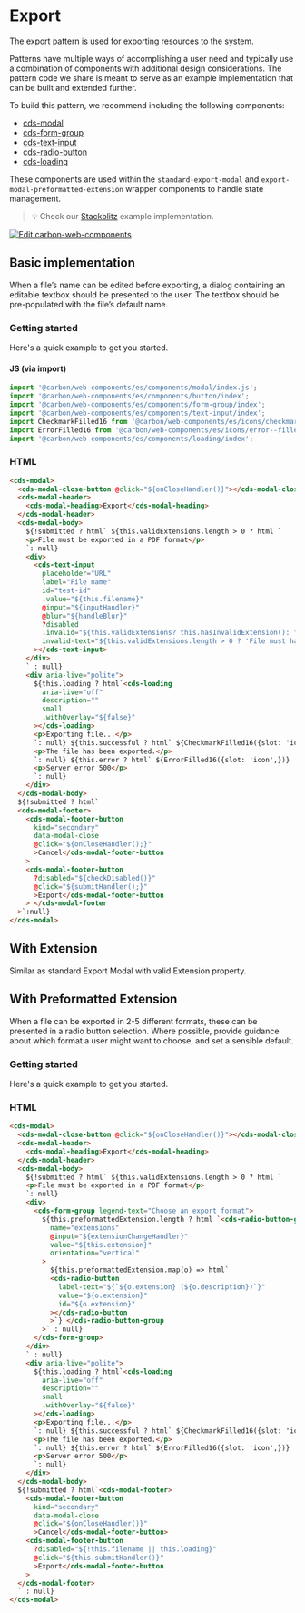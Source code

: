 
<Meta of={exportModalStories} />

# Export

The export pattern is used for exporting resources to the system.

Patterns have multiple ways of accomplishing a user need and typically use a
combination of components with additional design considerations. The pattern
code we share is meant to serve as an example implementation that can be built
and extended further.

To build this pattern, we recommend including the following components:

- [cds-modal](https://web-components.carbondesignsystem.com/?path=/docs/components-modal)
- [cds-form-group](https://web-components.carbondesignsystem.com/?path=/docs/components-form-group)
- [cds-text-input](https://web-components.carbondesignsystem.com/?path=/docs/components-text-input)
- [cds-radio-button](https://web-components.carbondesignsystem.com/?path=/docs/components-radio-button)
- [cds-loading](https://web-components.carbondesignsystem.com/?path=/docs/components-loading)

These components are used within the `standard-export-modal` and
`export-modal-preformatted-extension` wrapper components to handle state
management.

> 💡 Check our
> [Stackblitz](https://stackblitz.com/github/carbon-design-system/ibm-products/tree/main/packages/ibm-products-web-components/examples/export-modal)
> example implementation.

[![Edit carbon-web-components](https://developer.stackblitz.com/img/open_in_stackblitz.svg)](https://stackblitz.com/github/carbon-design-system/ibm-products/tree/main/packages/ibm-products-web-components/examples/export-modal)

## Basic implementation

When a file’s name can be edited before exporting, a dialog containing an
editable textbox should be presented to the user. The textbox should be
pre-populated with the file’s default name.

### Getting started

Here's a quick example to get you started.

#### JS (via import)

```javascript
import '@carbon/web-components/es/components/modal/index.js';
import '@carbon/web-components/es/components/button/index';
import '@carbon/web-components/es/components/form-group/index';
import '@carbon/web-components/es/components/text-input/index';
import CheckmarkFilled16 from '@carbon/web-components/es/icons/checkmark--filled/16';
import ErrorFilled16 from '@carbon/web-components/es/icons/error--filled/16';
import '@carbon/web-components/es/components/loading/index';
```

### HTML

```html
<cds-modal>
  <cds-modal-close-button @click="${onCloseHandler()}"></cds-modal-close-button>
  <cds-modal-header>
    <cds-modal-heading>Export</cds-modal-heading>
  </cds-modal-header>
  <cds-modal-body>
    ${!submitted ? html` ${this.validExtensions.length > 0 ? html `
    <p>File must be exported in a PDF format</p>
    `: null}
    <div>
      <cds-text-input
        placeholder="URL"
        label="File name"
        id="test-id"
        .value="${this.filename}"
        @input="${inputHandler}"
        @blur="${handleBlur}"
        ?disabled
        .invalid="${this.validExtensions? this.hasInvalidExtension(): false}"
        invalid-text="${this.validExtensions.length > 0 ? 'File must have valid extension .pdf': null}"
      ></cds-text-input>
    </div>
    ` : null}
    <div aria-live="polite">
      ${this.loading ? html`<cds-loading
        aria-live="off"
        description=""
        small
        .withOverlay="${false}"
      ></cds-loading>
      <p>Exporting file...</p>
      `: null} ${this.successful ? html` ${CheckmarkFilled16({slot: 'icon',})}
      <p>The file has been exported.</p>
      `: null} ${this.error ? html` ${ErrorFilled16({slot: 'icon',})}
      <p>Server error 500</p>
      `: null}
    </div>
  </cds-modal-body>
  ${!submitted ? html`
  <cds-modal-footer>
    <cds-modal-footer-button
      kind="secondary"
      data-modal-close
      @click="${onCloseHandler();}"
      >Cancel</cds-modal-footer-button
    >
    <cds-modal-footer-button
      ?disabled="${checkDisabled()}"
      @click="${submitHandler();}"
      >Export</cds-modal-footer-button
    > </cds-modal-footer
  >`:null}
</cds-modal>
```
## With Extension

Similar as standard Export Modal with valid Extension property.

## With Preformatted Extension

When a file can be exported in 2-5 different formats, these can be presented in
a radio button selection. Where possible, provide guidance about which format a
user might want to choose, and set a sensible default.

### Getting started

Here's a quick example to get you started.

### HTML

```html
<cds-modal>
  <cds-modal-close-button @click="${onCloseHandler()}"></cds-modal-close-button>
  <cds-modal-header>
    <cds-modal-heading>Export</cds-modal-heading>
  </cds-modal-header>
  <cds-modal-body>
    ${!submitted ? html` ${this.validExtensions.length > 0 ? html `
    <p>File must be exported in a PDF format</p>
    `: null}
    <div>
      <cds-form-group legend-text="Choose an export format">
        ${this.preformattedExtension.length ? html `<cds-radio-button-group
          name="extensions"
          @input="${extensionChangeHandler}"
          value="${this.extension}"
          orientation="vertical"
        >
          ${this.preformattedExtension.map(o) => html`
          <cds-radio-button
            label-text="${`${o.extension} (${o.description})`}"
            value="${o.extension}"
            id="${o.extension}"
          ></cds-radio-button
          >`} </cds-radio-button-group
        >` : null}
      </cds-form-group>
    </div>
    ` : null}
    <div aria-live="polite">
      ${this.loading ? html`<cds-loading
        aria-live="off"
        description=""
        small
        .withOverlay="${false}"
      ></cds-loading>
      <p>Exporting file...</p>
      `: null} ${this.successful ? html` ${CheckmarkFilled16({slot: 'icon',})}
      <p>The file has been exported.</p>
      `: null} ${this.error ? html` ${ErrorFilled16({slot: 'icon',})}
      <p>Server error 500</p>
      `: null}
    </div>
  </cds-modal-body>
  ${!submitted ? html`<cds-modal-footer>
    <cds-modal-footer-button
      kind="secondary"
      data-modal-close
      @click="${onCloseHandler()}"
      >Cancel</cds-modal-footer-button>
    <cds-modal-footer-button
      ?disabled="${!this.filename || this.loading}"
      @click="${this.submitHandler()}"
      >Export</cds-modal-footer-button
    >
  </cds-modal-footer>
  ` : null}
</cds-modal>
```
